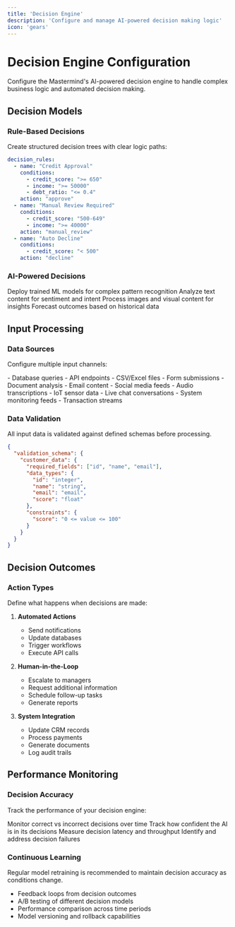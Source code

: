 ```yaml
---
title: 'Decision Engine'
description: 'Configure and manage AI-powered decision making logic'
icon: 'gears'
---
```


# Decision Engine Configuration

Configure the Mastermind's AI-powered decision engine to handle complex business logic and automated decision making.

## Decision Models

### Rule-Based Decisions

Create structured decision trees with clear logic paths:

```yaml
decision_rules:
  - name: "Credit Approval"
    conditions:
      - credit_score: ">= 650"
      - income: ">= 50000"
      - debt_ratio: "<= 0.4"
    action: "approve"
  - name: "Manual Review Required"
    conditions:
      - credit_score: "500-649"
      - income: ">= 40000"
    action: "manual_review"
  - name: "Auto Decline"
    conditions:
      - credit_score: "< 500"
    action: "decline"
```

### AI-Powered Decisions

<CardGroup cols={2}>
  <Card title="Machine Learning Models" icon="robot">
    Deploy trained ML models for complex pattern recognition
  </Card>
  <Card title="Natural Language Processing" icon="message">
    Analyze text content for sentiment and intent
  </Card>
  <Card title="Computer Vision" icon="eye">
    Process images and visual content for insights
  </Card>
  <Card title="Predictive Analytics" icon="chart-line">
    Forecast outcomes based on historical data
  </Card>
</CardGroup>

## Input Processing

### Data Sources

Configure multiple input channels:

<Tabs>
  <Tab title="Structured Data">
    - Database queries
    - API endpoints
    - CSV/Excel files
    - Form submissions
  </Tab>
  <Tab title="Unstructured Data">
    - Document analysis
    - Email content
    - Social media feeds
    - Audio transcriptions
  </Tab>
  <Tab title="Real-time Streams">
    - IoT sensor data
    - Live chat conversations
    - System monitoring feeds
    - Transaction streams
  </Tab>
</Tabs>

### Data Validation

<Note>
All input data is validated against defined schemas before processing.
</Note>

```json
{
  "validation_schema": {
    "customer_data": {
      "required_fields": ["id", "name", "email"],
      "data_types": {
        "id": "integer",
        "name": "string",
        "email": "email",
        "score": "float"
      },
      "constraints": {
        "score": "0 <= value <= 100"
      }
    }
  }
}
```

## Decision Outcomes

### Action Types

Define what happens when decisions are made:

1. **Automated Actions**
   - Send notifications
   - Update databases
   - Trigger workflows
   - Execute API calls

2. **Human-in-the-Loop**
   - Escalate to managers
   - Request additional information
   - Schedule follow-up tasks
   - Generate reports

3. **System Integration**
   - Update CRM records
   - Process payments
   - Generate documents
   - Log audit trails

## Performance Monitoring

### Decision Accuracy

Track the performance of your decision engine:

<AccordionGroup>
  <Accordion title="Accuracy Metrics">
    Monitor correct vs incorrect decisions over time
  </Accordion>
  <Accordion title="Confidence Scores">
    Track how confident the AI is in its decisions
  </Accordion>
  <Accordion title="Processing Time">
    Measure decision latency and throughput
  </Accordion>
  <Accordion title="Error Rates">
    Identify and address decision failures
  </Accordion>
</AccordionGroup>

### Continuous Learning

<Warning>
Regular model retraining is recommended to maintain decision accuracy as conditions change.
</Warning>

- Feedback loops from decision outcomes
- A/B testing of different decision models
- Performance comparison across time periods
- Model versioning and rollback capabilities
